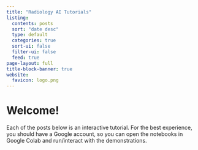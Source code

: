 ```yaml
---
title: "Radiology AI Tutorials"
listing:
  contents: posts
  sort: "date desc"
  type: default
  categories: true
  sort-ui: false
  filter-ui: false
  feed: true
page-layout: full
title-block-banner: true
website:
  favicon: logo.png
---
```


# Welcome!
Each of the posts below is an interactive tutorial. For the best experience, you should have a Google account, so you can open the notebooks in Google Colab and run/interact with the demonstrations.
